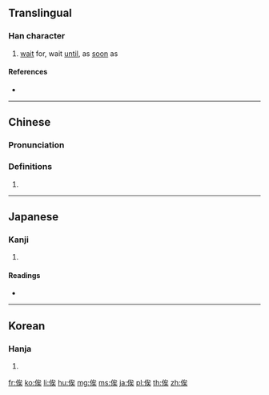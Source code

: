{{also|竢}}
==Translingual==

===Han character===
{{Han char|rn=9|rad=人|as=07|sn=9|four=23234|canj=OIOK|ids=⿰亻矣}}

# [[wait]] for, wait [[until]], as [[soon]] as

====References====
* {{Han ref|kx=0105.230|dkj=00705|dj=0223.030|hdz=10168.030|uh=4FDF|ud=20447|bh=AB53|bd=43859}}

----

==Chinese==
{{zh-forms}}

===Pronunciation===
{{zh-pron
|m=qí,sì
|c=kei4,zi6
|mc=y
|oc=y
|ma=
|cat=v
}}

===Definitions===
# {{rfdef|lang=zh}}

----

==Japanese==

===Kanji===
{{ja-kanji|grade=|rs=人07}}

# {{defn|lang=ja|sort=人07}}

====Readings====
* {{ja-readings|on=[[し]] (shi)|kun=[[まつ]] (matsu)}}

----

==Korean==

===Hanja===
{{ko-hanja|hangeul=[[사]], [[기]]|rv=sa, gi|mr=sa, ki}}

# {{defn|lang=ko|sort=人07}}

[[fr:俟]]
[[ko:俟]]
[[li:俟]]
[[hu:俟]]
[[mg:俟]]
[[ms:俟]]
[[ja:俟]]
[[pl:俟]]
[[th:俟]]
[[zh:俟]]